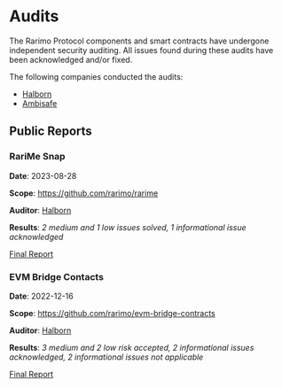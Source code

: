 ---
---

# Audits

The Rarimo Protocol components and smart contracts have undergone independent security auditing. All issues found during these audits have been acknowledged and/or fixed.

The following companies conducted the audits:

- [Halborn](https://www.halborn.com/)
- [Ambisafe](https://ambisafe.com/)

## Public Reports

### RariMe Snap

**Date**: 2023-08-28

**Scope**: https://github.com/rarimo/rarime

**Auditor**: [Halborn](https://www.halborn.com/)

**Results**: _2 medium and 1 low issues solved, 1 informational issue acknowledged_

[Final Report](https://github.com/rarimo/rarime/blob/e1890386cb18415612c8e4f7171b50d19994ee12/audits/halborn_2023-08-28.pdf)

### EVM Bridge Contacts

**Date**: 2022-12-16

**Scope**: https://github.com/rarimo/evm-bridge-contracts

**Auditor**: [Halborn](https://www.halborn.com/)

**Results**: _3 medium and 2 low risk accepted, 2 informational issues acknowledged, 2 informational issues not applicable_

[Final Report](https://file.notion.so/f/f/491039d1-b7eb-4517-9cb1-0f884cb8104f/bac35bdc-005d-4464-9d84-94a1181511be/Rarimo_Solidity_Bridge_Smart_Contract_Security_Audit_Report_Halborn_Final.pdf?id=c6dc2cec-0da9-48dd-af82-1f5a566e70e2&table=block&spaceId=491039d1-b7eb-4517-9cb1-0f884cb8104f&expirationTimestamp=1700352000000&signature=w4XZjQaDn0WKJddgU9yg5oW6L4wpDmJqPlX1PtNYTHs&downloadName=Rarimo_Solidity_Bridge_Smart_Contract_Security_Audit_Report_Halborn_Final.pdf)
